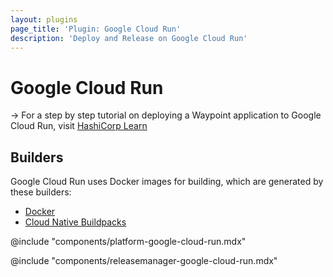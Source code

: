 ```yaml
---
layout: plugins
page_title: 'Plugin: Google Cloud Run'
description: 'Deploy and Release on Google Cloud Run'
---
```


# Google Cloud Run

-> For a step by step tutorial on deploying a Waypoint application to Google
Cloud Run, visit [HashiCorp
Learn](/waypoint/tutorials/deploy-google-cloud/google-cloud-run)

## Builders

Google Cloud Run uses Docker images for building, which are generated by these builders:

- [Docker](/waypoint/plugins/docker)
- [Cloud Native Buildpacks](/waypoint/plugins/pack)

@include "components/platform-google-cloud-run.mdx"

@include "components/releasemanager-google-cloud-run.mdx"
